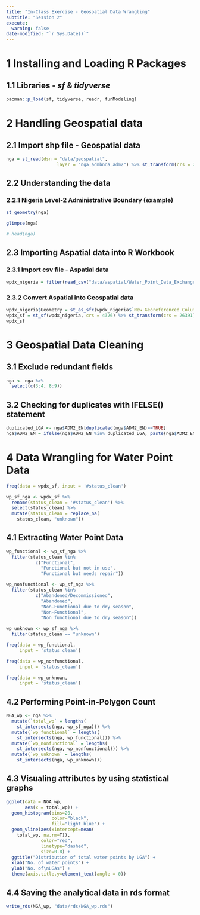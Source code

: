 ```yaml
---
title: "In-Class Exercise - Geospatial Data Wrangling"
subtitle: "Session 2"
execute: 
  warning: false
date-modified: "`r Sys.Date()`"
---
```


# 1 Installing and Loading R Packages

## 1.1 Libraries - *sf* & *tidyverse*

```r
pacman::p_load(sf, tidyverse, readr, funModeling)
```

# 2 Handling Geospatial data

## 2.1 Import shp file - Geospatial data

```r
nga = st_read(dsn = "data/geospatial",
                   layer = "nga_admbnda_adm2") %>% st_transform(crs = 26391)
```

## 2.2 Understanding the data

### 2.2.1 Nigeria Level-2 Administrative Boundary (example)

```r
st_geometry(nga)
```

```r
glimpse(nga)
```

```r
# head(nga)
```

## 2.3 Importing Aspatial data into R Workbook

### 2.3.1 Import csv file - Aspatial data

```r
wpdx_nigeria = filter(read_csv("data/aspatial/Water_Point_Data_Exchange_-_Plus__WPdx__.csv"), `#clean_country_name` == "Nigeria")
```

### 2.3.2 Convert Aspatial into Geospatial data

```r
wpdx_nigeria$Geometry = st_as_sfc(wpdx_nigeria$`New Georeferenced Column`)
wpdx_sf = st_sf(wpdx_nigeria, crs = 4326) %>% st_transform(crs = 26391)
wpdx_sf
```

# 3 Geospatial Data Cleaning

## 3.1 Exclude redundant fields

```r
nga <- nga %>%
  select(c(3:4, 8:9))
```

## 3.2 Checking for duplicates with IFELSE() statement

```r
duplicated_LGA <- nga$ADM2_EN[duplicated(nga$ADM2_EN)==TRUE]
nga$ADM2_EN = ifelse(nga$ADM2_EN %in% duplicated_LGA, paste(nga$ADM2_EN, nga$ADM1_EN, sep=", "), nga$ADM2_EN)
```

# 4 Data Wrangling for Water Point Data

```r
freq(data = wpdx_sf, input = '#status_clean')
```

```r
wp_sf_nga <- wpdx_sf %>% 
  rename(status_clean = '#status_clean') %>%
  select(status_clean) %>%
  mutate(status_clean = replace_na(
    status_clean, "unknown"))
```

## 4.1 Extracting Water Point Data

```r
wp_functional <- wp_sf_nga %>%
  filter(status_clean %in%
           c("Functional",
             "Functional but not in use",
             "Functional but needs repair"))
```

```r
wp_nonfunctional <- wp_sf_nga %>%
  filter(status_clean %in%
           c("Abandoned/Decommissioned",
             "Abandoned",
             "Non-Functional due to dry season",
             "Non-Functional",
             "Non functional due to dry season"))
```

```r
wp_unknown <- wp_sf_nga %>%
  filter(status_clean == "unknown")
```

```r
freq(data = wp_functional,
     input = 'status_clean')
```

```r
freq(data = wp_nonfunctional,
     input = 'status_clean')
```

```r
freq(data = wp_unknown,
     input = 'status_clean')
```

## 4.2 Performing Point-in-Polygon Count

```r
NGA_wp <- nga %>% 
  mutate(`total_wp` = lengths(
    st_intersects(nga, wp_sf_nga))) %>%
  mutate(`wp_functional` = lengths(
    st_intersects(nga, wp_functional))) %>%
  mutate(`wp_nonfunctional` = lengths(
    st_intersects(nga, wp_nonfunctional))) %>%
  mutate(`wp_unknown` = lengths(
    st_intersects(nga, wp_unknown)))
```

## 4.3 Visualing attributes by using statistical graphs

```r
ggplot(data = NGA_wp,
       aes(x = total_wp)) + 
  geom_histogram(bins=20,
                 color="black",
                 fill="light blue") +
  geom_vline(aes(xintercept=mean(
    total_wp, na.rm=T)),
             color="red", 
             linetype="dashed", 
             size=0.8) +
  ggtitle("Distribution of total water points by LGA") +
  xlab("No. of water points") +
  ylab("No. of\nLGAs") +
  theme(axis.title.y=element_text(angle = 0))
```

## 4.4 Saving the analytical data in rds format

```r
write_rds(NGA_wp, "data/rds/NGA_wp.rds")
```
